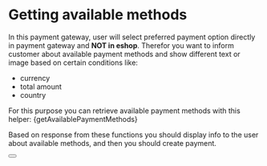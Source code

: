 
# Getting available methods

In this payment gateway, user will select preferred payment option directly in payment gateway and **NOT in eshop**.
Therefor you want to inform customer about available payment methods and show different text or image based on certain conditions like:
- currency
- total amount
- country

For this purpose you can retrieve available payment methods with this helper:
<CodeBlock language="php">{getAvailablePaymentMethods}</CodeBlock>

Based on response from these functions you should display info to the user about available methods, 
and then you should create payment.

<Button label="See full API reference" link="/docs/api/get-methods"/>